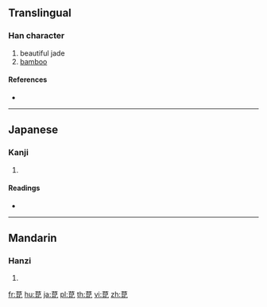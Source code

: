{{character info/new}}
==Translingual==

===Han character===
{{Han char|rn=140|rad=艸|as=08|sn=14|four=44711|canj=TAPP}}

# beautiful jade
# [[bamboo]]

====References====
* {{Han ref|kx=1037.180|dkj=31160|dj=1495.240|hdz=53233.110|uh=83CE|ud=33742|bh=DB74|bd=56180}}

----

==Japanese==

===Kanji===
{{ja-kanji|grade=|rs=艸08}}

# {{defn|lang=ja|sort=艸08}}

====Readings====
* {{ja-readings|goon=[[こん]] (kon)|kanon=[[こん]] (kon)}}

----

==Mandarin==

===Hanzi===
{{cmn-hanzi|pin=[[kūn]] ([[kun1]])|wg=k'un<sup>1</sup>}}

# {{defn|lang=cmn|sort=艸08}}

[[fr:菎]]
[[hu:菎]]
[[ja:菎]]
[[pl:菎]]
[[th:菎]]
[[vi:菎]]
[[zh:菎]]